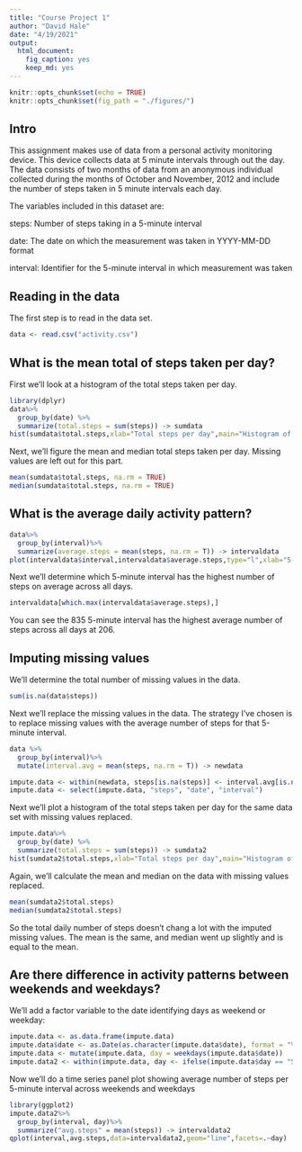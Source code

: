 ---
title: "Course Project 1"
author: "David Hale"
date: "4/19/2021"
output: 
  html_document: 
    fig_caption: yes
    keep_md: yes
---

```{r setup, include=FALSE}
knitr::opts_chunk$set(echo = TRUE)
knitr::opts_chunk$set(fig_path = "./figures/")
```

## Intro

This assignment makes use of data from a personal activity monitoring device. This device collects data at 5 minute intervals through out the day. The data consists of two months of data from an anonymous individual collected during the months of October and November, 2012 and include the number of steps taken in 5 minute intervals each day.

The variables included in this dataset are:

steps: Number of steps taking in a 5-minute interval

date: The date on which the measurement was taken in YYYY-MM-DD format

interval: Identifier for the 5-minute interval in which measurement was taken

## Reading in the data

The first step is to read in the data set.

```{r}
data <- read.csv("activity.csv")
```

## What is the mean total of steps taken per day?

First we'll look at a histogram of the total steps taken per day.

```{r data, echo=TRUE}
library(dplyr)
data%>%
  group_by(date) %>%
  summarize(total.steps = sum(steps)) -> sumdata
hist(sumdata$total.steps,xlab="Total steps per day",main="Histogram of Total Steps Per Day")
```

Next, we'll figure the mean and median total steps taken per day.  Missing values are left out for this part.

```{r sumdata}
mean(sumdata$total.steps, na.rm = TRUE)
median(sumdata$total.steps, na.rm = TRUE)
```

## What is the average daily activity pattern?

```{r}
data%>%
  group_by(interval)%>%
  summarize(average.steps = mean(steps, na.rm = T)) -> intervaldata
plot(intervaldata$interval,intervaldata$average.steps,type="l",xlab="5-minute interval",ylab="Average number of steps")
```

Next we'll determine which 5-minute interval has the highest number of steps on average across all days.

```{r intervaldata}
intervaldata[which.max(intervaldata$average.steps),]
```
You can see the 835 5-minute interval has the highest average number of steps across all days at 206.

## Imputing missing values

We'll determine the total number of missing values in the data.

```{r}
sum(is.na(data$steps))
```

Next we'll replace the missing values in the data.  The strategy I've chosen is to replace missing values with the average number of steps for that 5-minute interval.

```{r}
data %>%
  group_by(interval)%>%
  mutate(interval.avg = mean(steps, na.rm = T)) -> newdata

impute.data <- within(newdata, steps[is.na(steps)] <- interval.avg[is.na(steps)])
impute.data <- select(impute.data, "steps", "date", "interval")
```

Next we'll plot a histogram of the total steps taken per day for the same data set with missing values replaced.

```{r}
impute.data%>%
  group_by(date) %>%
  summarize(total.steps = sum(steps)) -> sumdata2
hist(sumdata2$total.steps,xlab="Total steps per day",main="Histogram of Total Steps Per Day")
```

Again, we'll calculate the mean and median on the data with missing values replaced.

```{r}
mean(sumdata2$total.steps)
median(sumdata2$total.steps)
```

So the total daily number of steps doesn't chang a lot with the imputed missing values.  The mean is the same, and median went up slightly and is equal to the mean.

## Are there difference in activity patterns between weekends and weekdays?

We'll add a factor variable to the date identifying days as weekend or weekday:

```{r}
impute.data <- as.data.frame(impute.data)
impute.data$date <- as.Date(as.character(impute.data$date), format = "%m/%d/%Y")
impute.data <- mutate(impute.data, day = weekdays(impute.data$date))
impute.data2 <- within(impute.data, day <- ifelse(impute.data$day == "Saturday" | impute.data$day == "Sunday", "weekend", "weekday"))
```

Now we'll do a time series panel plot showing average number of steps per 5-minute interval across weekends and weekdays

```{r, out.width = "100%"}
library(ggplot2)
impute.data2%>%
  group_by(interval, day)%>%
  summarize("avg.steps" = mean(steps)) -> intervaldata2
qplot(interval,avg.steps,data=intervaldata2,geom="line",facets=.~day)
```